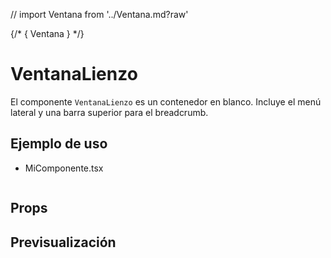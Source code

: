 // import Ventana from '../Ventana.md?raw'

<Meta of={ContenedorVentanaStories} />

{/* <Markdown>{ Ventana }</Markdown> */}

# VentanaLienzo
El componente `VentanaLienzo` es un contenedor en blanco. Incluye el menú lateral y una barra superior para el breadcrumb.

## Ejemplo de uso

- MiComponente.tsx
```tsx

```

## Props

<ArgTypes />

## Previsualización

<Stories />


